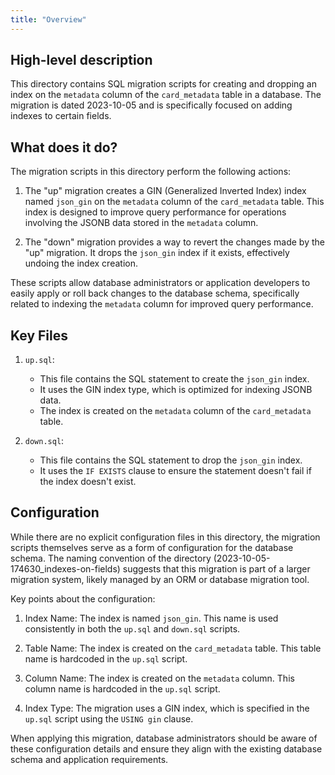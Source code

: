 ```yaml
---
title: "Overview"
---
```


## High-level description
This directory contains SQL migration scripts for creating and dropping an index on the `metadata` column of the `card_metadata` table in a database. The migration is dated 2023-10-05 and is specifically focused on adding indexes to certain fields.

## What does it do?
The migration scripts in this directory perform the following actions:

1. The "up" migration creates a GIN (Generalized Inverted Index) index named `json_gin` on the `metadata` column of the `card_metadata` table. This index is designed to improve query performance for operations involving the JSONB data stored in the `metadata` column.

2. The "down" migration provides a way to revert the changes made by the "up" migration. It drops the `json_gin` index if it exists, effectively undoing the index creation.

These scripts allow database administrators or application developers to easily apply or roll back changes to the database schema, specifically related to indexing the `metadata` column for improved query performance.

## Key Files

1. `up.sql`:
   - This file contains the SQL statement to create the `json_gin` index.
   - It uses the GIN index type, which is optimized for indexing JSONB data.
   - The index is created on the `metadata` column of the `card_metadata` table.

2. `down.sql`:
   - This file contains the SQL statement to drop the `json_gin` index.
   - It uses the `IF EXISTS` clause to ensure the statement doesn't fail if the index doesn't exist.

## Configuration
While there are no explicit configuration files in this directory, the migration scripts themselves serve as a form of configuration for the database schema. The naming convention of the directory (2023-10-05-174630_indexes-on-fields) suggests that this migration is part of a larger migration system, likely managed by an ORM or database migration tool.

Key points about the configuration:

1. Index Name: The index is named `json_gin`. This name is used consistently in both the `up.sql` and `down.sql` scripts.

2. Table Name: The index is created on the `card_metadata` table. This table name is hardcoded in the `up.sql` script.

3. Column Name: The index is created on the `metadata` column. This column name is hardcoded in the `up.sql` script.

4. Index Type: The migration uses a GIN index, which is specified in the `up.sql` script using the `USING gin` clause.

When applying this migration, database administrators should be aware of these configuration details and ensure they align with the existing database schema and application requirements.